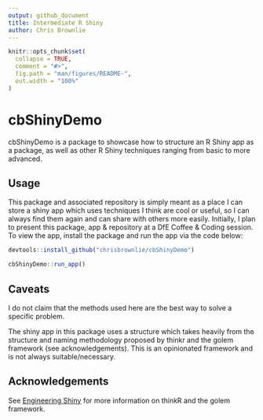 ```yaml
---
output: github_document
title: Intermediate R Shiny
author: Chris Brownlie
---
```


```r
knitr::opts_chunk$set(
  collapse = TRUE,
  comment = "#>",
  fig.path = "man/figures/README-",
  out.width = "100%"
)
```

# cbShinyDemo

<!-- badges: start -->
<!-- badges: end -->

cbShinyDemo is a package to showcase how to structure an R Shiny app as a package, as well as other R Shiny techniques ranging from basic to more advanced.

## Usage
This package and associated repository is simply meant as a place I can store a shiny app which uses techniques I think are cool or useful, so I can always find them again and can share with others more easily.
Initially, I plan to present this package, app & repository at a DfE Coffee & Coding session. To view the app, install the package and run the app via the code below:
```r
devtools::install_github("chrisbrownlie/cbShinyDemo")

cbShinyDemo::run_app()
```

## Caveats
I do not claim that the methods used here are the best way to solve a specific problem.

The shiny app in this package uses a structure which takes heavily from the structure and naming methodology proposed by thinkr and the golem framework (see acknowledgements). This is an opinionated framework and is not always suitable/necessary.

## Acknowledgements
See [Engineering Shiny](https://engineering-shiny.org/) for more information on thinkR and the golem framework.
